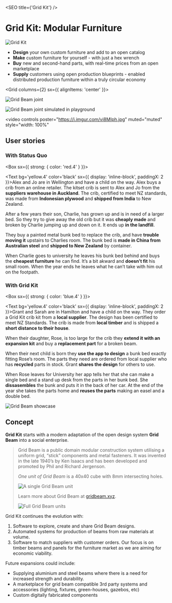 
<SEO title={'Grid Kit'} />

# Grid Kit: Modular Furniture

![Grid Kit](../../assets/catalyst-site-social.jpg)

- **Design** your own custom furniture and add to an open catalog
- **Make** custom furniture for yourself - with just a hex wrench
- **Buy** new and second-hand parts, with real-time prices from an open marketplace
- **Supply** customers using open production blueprints - enabled distributed production furniture within a truly circular economy

<Grid columns={2} sx={{ alignItems: 'center' }}>

![Grid Beam joint](../../assets/gridbeam-joint.jpg)

![Grid Beam joint simulated in playground](../../assets/gridbeam-playground-joint.jpg)

</Grid>

<video
  controls
  poster="https://i.imgur.com/vi8MIph.jpg"
  muted="muted"
  style="width: 100%"
>
  <source type="video/mp4" src="https://i.imgur.com/p62seYr.mp4" />
</video>

## User stories

### With Status Quo

<Box sx={{ strong: { color: 'red.4' } }}>

&zwnj;<Text bg='yellow.4' color='black' sx={{ display: 'inline-block', paddingX: 2 }}>Alex and Jo</Text> are in Wellington and have a child on the way. Alex buys a crib from an online retailer. The kitset crib is sent to Alex and Jo from the **suppliers warehouse in Auckland**. The crib, certified to meet NZ standards, was made from **Indonesian plywood** and **shipped from India** to New Zealand.

After a few years their son, Charlie, has grown up and is in need of a larger bed. So they try to give away the old crib but it was **cheaply made** and broken by Charlie jumping up and down on it. It ends up **in the landfill**.

They buy a painted metal bunk bed to replace the crib, and have **trouble moving it** upstairs to Charlies room. The bunk bed is **made in China from Australian steel** and **shipped to New Zealand** by container.

When Charlie goes to university he leaves his bunk bed behind and buys the **cheapest furniture** he can find. It’s a bit akward and **doesn’t fit** his small room. When the year ends he leaves what he can’t take with him out on the footpath.

</Box>

### With Grid Kit

<Box sx={{ strong: { color: 'blue.4' } }}>

&zwnj;<Text bg='yellow.4' color='black' sx={{ display: 'inline-block', paddingX: 2 }}>Grant and Sarah</Text> are in Hamilton and have a child on the way. They order a Grid Kit crib kit from a **local supplier**. The design has been certified to meet NZ Standards. The crib is made from **local timber** and is shipped a **short distance to their house**.

When their daughter, Rose, is too large for the crib they **extend it with an expansion kit** and buy a **replacement part** for a broken beam.

When their next child is born they **use the app to design** a bunk bed exactly fitting Rose’s room. The parts they need are ordered from local supplier who has **recycled** parts in stock. Grant **shares the design** for others to use.

When Rose leaves for University her app tells her that she can make a single bed and a stand up desk from the parts in her bunk bed. She **dissasembles** the bunk and puts it in the back of her car. At the end of the year she takes the parts home and **reuses the parts** making an easel and a double bed.

</Box>

![Grid Beam showcase](../../assets/gridbeam-showcase.png)

## Concept

**Grid Kit** starts with a modern adaptation of the open design system **Grid Beam** into a social enterprise.

> Grid Beam is a public domain modular construction system utilising a uniform grid, “stick” components and metal fasteners. It was invented in the late 1940’s by Ken Isaacs and has been developed and promoted by Phil and Richard Jergenson.
>
> _One unit of Grid Beam_ is a 40x40 cube with 8mm intersecting holes.
>
> ![A single Grid Beam unit](../../assets/gridbeam-unit.jpg)
>
> Learn more about Grid Beam at [gridbeam.xyz](https://gridbeam.xyz).
>
> ![Full Grid Beam units](../../assets/gridbeam-units.jpg)

Grid Kit continues the evolution with:

1. Software to explore, create and share Grid Beam designs.
2. Automated systems for production of beams from raw materials at volume.
3. Software to match suppliers with customer orders. Our focus is on timber beams and panels for the furniture market as we are aiming for economic viability.

Future expansions could include:

- Supplying aluminium and steel beams where there is a need for increased strength and durability.
- A marketplace for grid beam compatible 3rd party systems and accessories (lighting, fixtures, green-houses, gazebos, etc)
- Custom digitally fabricated components
